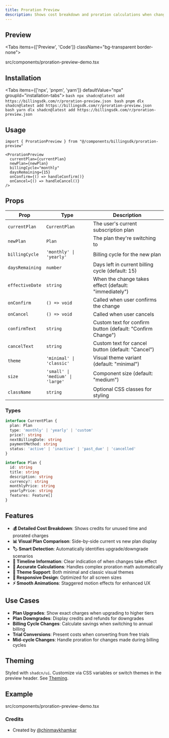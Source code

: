 ```yaml
---
title: Proration Preview
description: Shows cost breakdown and proration calculations when changing subscription plans with detailed billing information.
---
```


## Preview

<Tabs items={['Preview', 'Code']} className="bg-transparent border-none">
  <Tab value="Preview" className="border-none bg-transparent p-0 mt-3">
    <PreviewComponents registryName="proration-preview">
      <ProrationPreviewDemo />
    </PreviewComponents>
  </Tab>

  <Tab value="Code" className="mt-3">
  <include cwd lang="tsx" meta='title="src/components/proration-preview-demo.tsx"'>src/components/proration-preview-demo.tsx</include>
  </Tab>

</Tabs>

## Installation

<Tabs items={['npx', 'pnpm', 'yarn']} defaultValue="npx" groupId="installation-tabs">
  <Tab value="npx">
    ```bash
    npx shadcn@latest add https://billingsdk.com/r/proration-preview.json
    ```
  </Tab>
  <Tab value="pnpm">
    ```bash
    pnpm dlx shadcn@latest add https://billingsdk.com/r/proration-preview.json
    ```
  </Tab>
  <Tab value="yarn">
    ```bash
    yarn dlx shadcn@latest add https://billingsdk.com/r/proration-preview.json
    ```
  </Tab>
</Tabs>

## Usage

```tsx
import { ProrationPreview } from "@/components/billingsdk/proration-preview"
```

```tsx
<ProrationPreview
  currentPlan={currentPlan}
  newPlan={newPlan}
  billingCycle="monthly"
  daysRemaining={15}
  onConfirm={() => handleConfirm()}
  onCancel={() => handleCancel()}
/>
```

## Props

| Prop | Type | Description |
|------|------|-------------|
| `currentPlan` | `CurrentPlan` | The user's current subscription plan |
| `newPlan` | `Plan` | The plan they're switching to |
| `billingCycle` | `'monthly' \| 'yearly'` | Billing cycle for the new plan |
| `daysRemaining` | `number` | Days left in current billing cycle (default: 15) |
| `effectiveDate` | `string` | When the change takes effect (default: "immediately") |
| `onConfirm` | `() => void` | Called when user confirms the change |
| `onCancel` | `() => void` | Called when user cancels |
| `confirmText` | `string` | Custom text for confirm button (default: "Confirm Change") |
| `cancelText` | `string` | Custom text for cancel button (default: "Cancel") |
| `theme` | `'minimal' \| 'classic'` | Visual theme variant (default: "minimal") |
| `size` | `'small' \| 'medium' \| 'large'` | Component size (default: "medium") |
| `className` | `string` | Optional CSS classes for styling |

### Types

```ts
interface CurrentPlan {
  plan: Plan
  type: 'monthly' | 'yearly' | 'custom'
  price?: string
  nextBillingDate: string
  paymentMethod: string
  status: 'active' | 'inactive' | 'past_due' | 'cancelled'
}

interface Plan {
  id: string
  title: string
  description: string
  currency?: string
  monthlyPrice: string
  yearlyPrice: string
  features: Feature[]
}
```

## Features

- **💰 Detailed Cost Breakdown**: Shows credits for unused time and prorated charges
- **📊 Visual Plan Comparison**: Side-by-side current vs new plan display
- **🏷️ Smart Detection**: Automatically identifies upgrade/downgrade scenarios
- **📅 Timeline Information**: Clear indication of when changes take effect
- **🧮 Accurate Calculations**: Handles complex proration math automatically
- **🎨 Theme Support**: Both minimal and classic visual themes
- **📱 Responsive Design**: Optimized for all screen sizes
- **⚡ Smooth Animations**: Staggered motion effects for enhanced UX

## Use Cases

- **Plan Upgrades**: Show exact charges when upgrading to higher tiers
- **Plan Downgrades**: Display credits and refunds for downgrades
- **Billing Cycle Changes**: Calculate savings when switching to annual billing
- **Trial Conversions**: Present costs when converting from free trials
- **Mid-cycle Changes**: Handle proration for changes made during billing cycles

## Theming

Styled with `shadcn/ui`. Customize via CSS variables or switch themes in the preview header. See [Theming](/docs/theming).

## Example

<include cwd lang="tsx" meta='title="src/components/proration-preview-demo.tsx"'>src/components/proration-preview-demo.tsx</include>

### Credits
* Created by [@chinmaykhamkar](https://github.com/chinmaykhamkar)